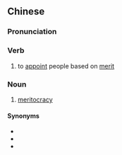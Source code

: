 {{also|任人唯贤}}
==Chinese==
{{zh-forms|s=任人唯贤}}

===Pronunciation===
{{zh-pron
|m=rènrénwéixián
|cat=v,n
}}

===Verb===
{{zh-verb}}

# to [[appoint]] people based on [[merit]]

===Noun===
{{zh-noun}}

# [[meritocracy]]

====Synonyms====
* {{zh-l|精英管理}}
* {{zh-l|精英政治}}
* {{zh-l|英才管理}}